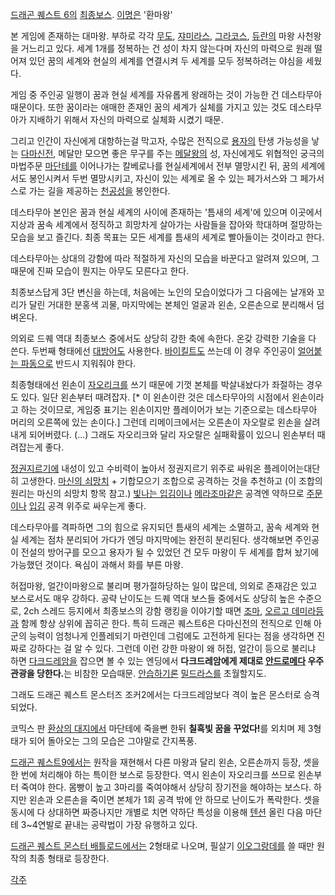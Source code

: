 [[드래곤 퀘스트 6]]의 [[최종보스]]. [[이명]]은 '환마왕'

본 게임에 존재하는 대마왕. 부하로 각각 [[무도]], [[쟈미라스]], [[그라코스]], [[듀란]]의 마왕 사천왕을 거느리고 있다. 세계 1개를 정복하는 건 성이 차지 않는다며 자신의 마력으로 원래 떨어져 있던 꿈의 세계와 현실의 세계를 연결시켜 두 세계를 모두 정복하려는 야심을 세웠다. 

게임 중 주인공 일행이 꿈과 현실 세계를 자유롭게 왕래하는 것이 가능한 건 데스타무아 때문이다. 또한 꿈이라는 애매한 존재인 꿈의 세계가 실체를 가지고 있는 것도 데스타무아가 지배하기 위해서 자신의 마력으로 실체화 시켰기 때문.

그리고 인간이 자신에게 대항하는걸 막고자, 수많은 전직으로 [[용자]]의 탄생 가능성을 낳는 [[다마신전]], 메달만 모으면 좋은 무구를 주는 [[메달왕]]의 성, 자신에게도 위협적인 궁극의 마법주문 [[마단테]]를 이어나가는 칼베로나를 현실세계에서 전부 멸망시킨 뒤, 꿈의 세계에서도 봉인시켜서 두번 멸망시키고, 자신이 있는 세계로 올 수 있는 페가서스와 그 페가서스로 가는 길을 제공하는 [[천공성]]을 봉인한다.

데스타무아 본인은 꿈과 현실 세계의 사이에 존재하는 '틈새의 세계'에 있으며 이곳에서 지상과 꿈속 세계에서 정직하고 희망차게 살아가는 사람들을 잡아와 학대하며 절망하는 모습을 보고 즐긴다. 최종 목표는 모든 세계를 틈새의 세계로 빨아들이는 것이라고 한다.

데스타무아는 상대의 강함에 따라 적절하게 자신의 모습을 바꾼다고 알려져 있으며, 그 때문에 진짜 모습이 뭔지는 아무도 모른다고 한다.

최종보스답게 3단 변신을 하는데, 처음에는 노인의 모습이었다가 그 다음에는 날개와 꼬리가 달린 거대한 분홍색 괴물, 마지막에는 본체인 얼굴과 왼손, 오른손으로 분리해서 덤벼온다.

의외로 드퀘 역대 최종보스 중에서도 상당히 강한 축에 속한다. 온갖 강력한 기술을 다 쓴다. 두번째 형태에선 [[대방어]]도 사용한다. [[바이킬트]]도 쓰는데 이 경우 주인공이 [[얼어붙는 파동]]으로 반드시 지워줘야 한다.

최종형태에선 왼손이 [[자오리크]]를 쓰기 때문에 기껏 본체를 박살내놨다가 좌절하는 경우도 있다. 일단 왼손부터 때려잡자. [* 이 왼손이란 것은 데스타무아의 시점에서 왼손이라고 하는 것이므로, 게임중 표기는 왼손이지만 플레이어가 보는 기준으로는 데스타무아 머리의 오른쪽에 있는 손이다.] 그런데 리메이크에서는 오른손이 자오랄로 왼손을 살려내게 되어버렸다. (...) 그래도 자오리크와 달리 자오랄은 실패확률이 있으니 왼손부터 때려잡는게 좋다.

[[정권지르기]]에 내성이 있고 수비력이 높아서 정권지르기 위주로 싸워온 플레이어는대단히 고생한다. [[마신의 쇠망치]] + 기합모으기 조합으로 공격하는 것을 추천하고 (이 조합의 원리는 마신의 쇠망치 항목 참고.) [[빛나는 입김]]이나 [[메라조마]]같은 공격엔 약하므로 [[주문]]이나 [[입김]] 공격 위주로 싸우는게 좋다.


데스타무아를 격파하면 그의 힘으로 유지되던 틈새의 세계는 소멸하고, 꿈속 세계와 현실 세계는 점차 분리되어 가다가 엔딩 마지막에는 완전히 분리된다. 생각해보면 주인공이 전설의 방어구를 모으고 용자가 될 수 있었던 건 모두 마왕이 두 세계를 합쳐 놨기에 가능했던 것이다. 욕심이 과해서 화를 부른 마왕.

허접마왕, 얼간이마왕으로 불리며 평가절하당하는 일이 많은데, 의외로 존재감은 있고 보스로서도 매우 강하다. 공략 난이도는 드퀘 역대 보스들 중에서도 상당히 높은 수준으로, 2ch 스레드 등지에서 최종보스의 강함 랭킹을 이야기할 때면 [[조마]], [[오르고 데미라]]등과 함께 항상 상위에 꼽히곤 한다. 특히 드래곤 퀘스트6은 다마신전의 전직으로 인해 아군의 능력이 엄청나게 인플레되기 마련인데 그럼에도 고전하게 된다는 점을 생각하면 진짜로 강하다는 걸 알 수 있다. 그런데 이런 강한 마왕이 왜 허접, 얼간이 등으로 불리냐 하면 [[다크드레암]]을 잡으면 볼 수 있는 엔딩에서 '''다크드레암에게 제대로 [[안드로메다]] 우주관광을 당한다.'''는 비참한 모습때문. [[안습]]하기론 [[밀드라스]]를 초월할지도.

그래도 드래곤 퀘스트 몬스터즈 조커2에서는 다크드레암보다 격이 높은 몬스터로 승격되었다.

코믹스 판 [[환상의 대지]]에서 마단테에 죽을뻔 한뒤 '''칠흑빛 꿈을 꾸었다!'''를 외치며 제 3형태가 되어 돌아오는 그의 모습은 그야말로 간지폭풍.

[[드래곤 퀘스트9]]에서는 원작을 재현해서 다른 마왕과 달리 왼손, 오른손까지 등장, 셋을 한 번에 처리해야 하는 특이한 보스로 등장한다. 역시 왼손이 자오리크를 쓰므로 왼손부터 죽여야 한다. 몸빵이 높고 3마리를 죽여야해서 상당히 장기전을 해야하는 보스다. 하지만 왼손과 오른손을 죽이면 본체가 1회 공격 밖에 안 하므로 난이도가 폭락한다. 셋을 동시에 다 상대하면 짜증나지만 개별로 치면 약하단 특성을 이용해 [[텐션]] 올린 다음 마단테 3~4연발로 끝내는 공략법이 가장 유행하고 있다.

{{{#!html
<object width="425" height="344"><param name="movie" value="http://www.youtube.com/v/66nQ82Xixso&hl=ja_JP&fs=1&rel=0"></param><param name="allowFullScreen" value="true"></param><param name="allowscriptaccess" value="always"></param><embed src="http://www.youtube.com/v/66nQ82Xixso&hl=ja_JP&fs=1&rel=0" type="application/x-shockwave-flash" allowscriptaccess="always" allowfullscreen="true" width="425" height="344"></embed></object>}}}

[[드래곤 퀘스트 몬스터 배틀로드]]에서는 2형태로 나오며, 필살기 [[이오그랑데]]를 쓸 때만 원작의 최종 형태로 등장한다.

[[각주]]
